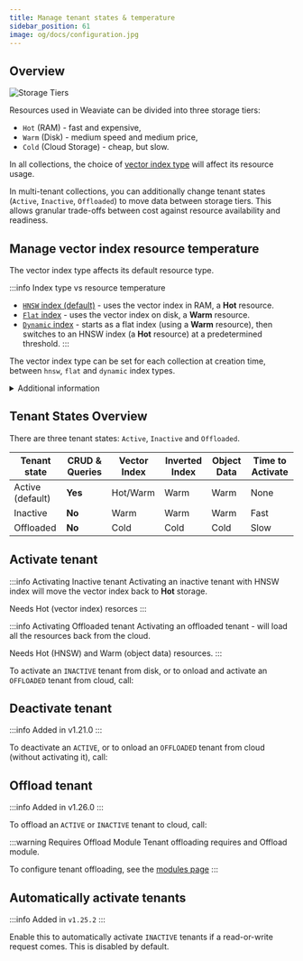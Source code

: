```yaml
---
title: Manage tenant states & temperature
sidebar_position: 61
image: og/docs/configuration.jpg
---
```



## Overview

![Storage Tiers](./img/storage-tiers.jpg)

<!-- TODO: change it so that we first list the types storage-tiers, before moving to changing -->
<!-- Weaviate uses different resources  -->

Resources used in Weaviate can be divided into three storage tiers:
* `Hot` (RAM) - fast and expensive,
* `Warm` (Disk) - medium speed and medium price,
* `Cold` (Cloud Storage) - cheap, but slow.

In all collections, the choice of [vector index type](#vector-index-temperature) will affect its resource usage.

In multi-tenant collections, you can additionally change tenant states (`Active`, `Inactive`, `Offloaded`) to move data between storage tiers. This allows granular trade-offs between cost against resource availability and readiness. <!--This way you can manage performance and cost.-->

<!-- In multi-tenant collections, you can change tenant states to move the key resources (`vector index` and `data`) between `Hot` (RAM), `Warm` (Disk) and `Cold` (Cloud Storage) storage-tiers. -->

## Manage vector index resource temperature

The vector index type affects its default resource type.

:::info Index type vs resource temperature
* [`HNSW` index (default)](/developers/academy/py/vector_index/hnsw) - uses the vector index in RAM, a **Hot** resource.
* [`Flat` index](/developers/academy/py/vector_index/flat) - uses the vector index on disk, a **Warm** resource.
* [`Dynamic` index](/developers/academy/py/vector_index/dynamic) - starts as a flat index (using a **Warm** resource), then switches to an HNSW index (a **Hot** resource) at a predetermined threshold.
:::

The vector index type can be set for each collection at creation time, between `hnsw`, `flat` and `dynamic` index types.


<Tabs groupId="languages">
  <TabItem value="py" label="Python Client v4">
    <FilteredTextBlock
      text={CollectionsPyCode}
      startMarker="# START SetVectorIndexType"
      endMarker="# END SetVectorIndexType"
      language="py"
    />
  </TabItem>

  <TabItem value="py3" label="Python Client v3">
    <FilteredTextBlock
      text={CollectionsPyCodeV3}
      startMarker="# START SetVectorIndexType"
      endMarker="# END SetVectorIndexType"
      language="py"
    />
  </TabItem>

  <TabItem value="js" label="JS/TS Client v3">
    <FilteredTextBlock
      text={CollectionsTSCode}
      startMarker="// START SetVectorIndexType"
      endMarker="// END SetVectorIndexType"
      language="ts"
    />
  </TabItem>

  <TabItem value="js2" label="JS/TS Client v2">
    <FilteredTextBlock
      text={CollectionsTSCodeLegacy}
      startMarker="// START SetVectorIndexType"
      endMarker="// END SetVectorIndexType"
      language="ts"
    />
  </TabItem>

  <TabItem value="java" label="Java">
    <FilteredTextBlock
      text={CollectionsJavaCode}
      startMarker="// START SetVectorIndexType"
      endMarker="// END SetVectorIndexType"
      language="java"
    />
  </TabItem>
</Tabs>

<details>
  <summary>Additional information</summary>

- Read more about index types & compression in [Concepts: Vector index](../concepts/vector-index.md).

</details>

## Tenant States Overview

There are three tenant states: `Active`, `Inactive` and `Offloaded`.

<!--
There are three tenant states:
* `Active` (default) - you can query and modify tenant data (CRUD).
* `Inactive` - you can't query or modify the tenant data.
  * The vector index and the data is stored locally
  * Activating the tenant is relatively fast (depending on number of objects).
* `Offloaded` - you can't query or modify the tenant data.
  * The vector index and the data is moved to a cloud storage.
  * Onloading and activating the tenant is slower than activating.  -->

<!-- You can move tenants between three different states:
* `Active` (default) - tenant is ready for queries and data manipulation.
    * `vector index` - uses `hot` resouces (with HNSW) or `warm` with (with Flat)
    * `object data` - uses `warm` resources.
* `Inactive` - tenenat can't be queried and data can't be modified.
    * `vectors index` – removed from `hot` storage, reducing the need for RAM.
    * `object data` - uses `warm` resources.
    * Activating tenant is relatively fast.
* `Offloaded` - all tenant data and vectors are moved to a cloud storage. Tenant cannot be querried, data can't be modified:
    * all resources, including vector index and object data – moved to `cold` storage. No `hot` or `warm` resources used.
    * Onloading a tenant from cloud . -->

<!-- :::info Every tenants starts Active
By default, all tenenats start as active.
::: -->

| Tenant state     | CRUD & Queries | Vector Index | Inverted Index | Object Data | Time to Activate |
|------------------|----------------|--------------|----------------|-------------|------------------|
| Active (default) | **Yes**        | Hot/Warm     | Warm           | Warm        | None             |
| Inactive         | **No**         | Warm         | Warm           | Warm        | Fast             |
| Offloaded        | **No**         | Cold         | Cold           | Cold        | Slow             |



## Activate tenant

:::info Activating Inactive tenant
Activating an inactive tenant with HNSW index will move the vector index back to **Hot** storage.

Needs Hot (vector index) resorces
:::

:::info Activating Offloaded tenant
Activating an offloaded tenant - will load all the resources back from the cloud.

Needs Hot (HNSW) and Warm (object data) resources.
:::
<!-- > Move vector index to Hot resources -->

To activate an `INACTIVE` tenant from disk, or to onload and activate an `OFFLOADED` tenant from cloud, call:

<Tabs groupId="languages">
  <TabItem value="py" label="Python Client v4">
    <FilteredTextBlock
      text={PyCode}
      startMarker="# START ActivateTenants"
      endMarker="# END ActivateTenants"
      language="py"
    />
  </TabItem>

  <TabItem value="js" label="JS/TS Client v3">
    <FilteredTextBlock
      text={TSCode}
      startMarker="// START ActivateTenants"
      endMarker="// END ActivateTenants"
      language="ts"
    />
  </TabItem>
</Tabs>

## Deactivate tenant

:::info Added in v1.21.0
:::

To deactivate an `ACTIVE`, or to onload an `OFFLOADED` tenant from cloud (without activating it), call:

<Tabs groupId="languages">
  <TabItem value="py" label="Python Client v4">
    <FilteredTextBlock
      text={PyCode}
      startMarker="# START DeactivateTenants"
      endMarker="# END DeactivateTenants"
      language="py"
    />
  </TabItem>

  <TabItem value="js" label="JS/TS Client v3">
    <FilteredTextBlock
      text={TSCode}
      startMarker="// START DeactivateTenants"
      endMarker="// END DeactivateTenants"
      language="ts"
    />
  </TabItem>
</Tabs>

## Offload tenant

:::info Added in v1.26.0
:::

To offload an `ACTIVE` or `INACTIVE` tenant to cloud, call:

<Tabs groupId="languages">
  <TabItem value="py" label="Python Client v4">
    <FilteredTextBlock
      text={PyCode}
      startMarker="# START OffloadTenants"
      endMarker="# END OffloadTenants"
      language="py"
    />
  </TabItem>

  <TabItem value="js" label="JS/TS Client v3">
    <FilteredTextBlock
      text={TSCode}
      startMarker="// START OffloadTenants"
      endMarker="// END OffloadTenants"
      language="ts"
    />
  </TabItem>
</Tabs>

:::warning Requires Offload Module
Tenant offloading requires and Offload module.

To configure tenant offloading, see the [modules page](../configuration/modules.md#tenant-offload-modules)
:::

## Automatically activate tenants

:::info Added in `v1.25.2`
:::

Enable this to automatically activate `INACTIVE` tenants if a read-or-write request comes. This is disabled by default.

<Tabs groupId="languages">
  <TabItem value="py" label="Python Client v4">
    <FilteredTextBlock
      text={PyCode}
      startMarker="# START EnableAutoActivation"
      endMarker="# END EnableAutoActivation"
      language="py"
    />
  </TabItem>

  <TabItem value="js" label="JS/TS Client v3">
    <FilteredTextBlock
      text={TSCode}
      startMarker="// START EnableAutoActivation"
      endMarker="// END EnableAutoActivation"
      language="ts"
    />
  </TabItem>

</Tabs>
